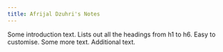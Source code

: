 ```yaml
---
title: Afrijal Dzuhri's Notes
---
```


Some introduction text. Lists out all the headings from h1 to h6. Easy to customise. Some more text. Additional text.